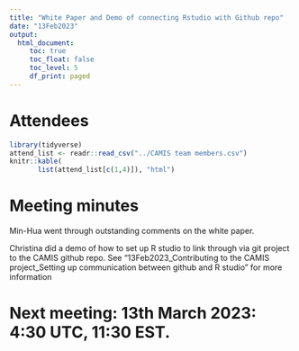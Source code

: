 ```yaml
---
title: "White Paper and Demo of connecting Rstudio with Github repo"
date: "13Feb2023"
output:
  html_document: 
     toc: true
     toc_float: false
     toc_level: 5
     df_print: paged
---
```


# Attendees

```r
library(tidyverse)
attend_list <- readr::read_csv("../CAMIS team members.csv")
knitr::kable(
       list(attend_list[c(1,4)]), "html")
```

# Meeting minutes

Min-Hua went through outstanding comments on the white paper.

Christina did a demo of how to set up R studio to link through via git project to the CAMIS github repo. See "13Feb2023_Contributing to the CAMIS project_Setting up communication between github and R studio" for more information

# Next meeting: 13th March 2023: 4:30 UTC, 11:30 EST.
